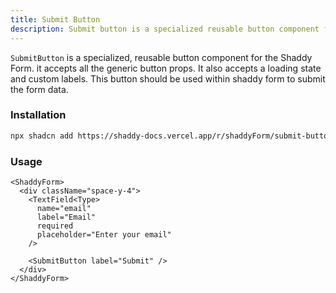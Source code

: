 ```yaml
---
title: Submit Button
description: Submit button is a specialized reusable button component for shaddy form.
---
```


`SubmitButton` is a specialized, reusable button component for the Shaddy Form. it accepts all the generic button props. It also accepts a loading state and custom labels. This button should be used within shaddy form to submit the form data.


### Installation

```bash
npx shadcn add https://shaddy-docs.vercel.app/r/shaddyForm/submit-button.json
```


### Usage

```tsx
<ShaddyForm>
  <div className="space-y-4">
    <TextField<Type>
      name="email"
      label="Email"
      required
      placeholder="Enter your email"
    />

    <SubmitButton label="Submit" />
  </div>
</ShaddyForm>
````